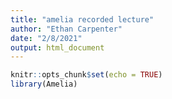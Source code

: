 ```yaml
---
title: "amelia recorded lecture"
author: "Ethan Carpenter"
date: "2/8/2021"
output: html_document
---
```


```r
knitr::opts_chunk$set(echo = TRUE)
library(Amelia)
```
